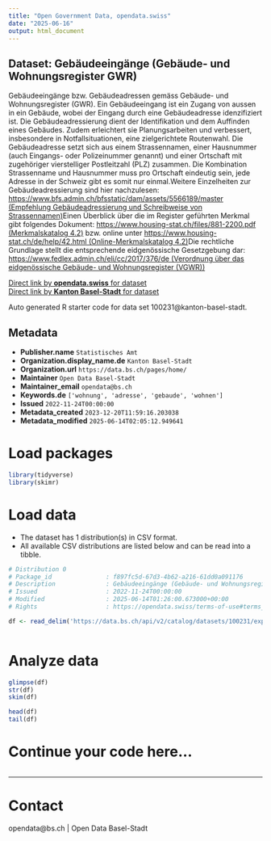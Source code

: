 ```yaml
---
title: "Open Government Data, opendata.swiss"
date: "2025-06-16"
output: html_document
---
```


## Dataset: Gebäudeeingänge (Gebäude- und Wohnungsregister GWR)

Gebäudeeingänge bzw. Gebäudeadressen gemäss Gebäude- und Wohnungsregister (GWR). Ein Gebäudeeingang ist ein Zugang von aussen in ein Gebäude, wobei der Eingang durch eine Gebäudeadresse idenzifiziert ist. Die Gebäudeadressierung dient der Identifikation und dem Auffinden eines Gebäudes. Zudem erleichtert sie Planungsarbeiten und verbessert, insbesondere in Notfallsituationen, eine zielgerichtete Routenwahl. Die Gebäudeadresse setzt sich aus einem Strassennamen, einer Hausnummer (auch Eingangs- oder Polizeinummer genannt) und einer Ortschaft mit zugehöriger vierstelliger Postleitzahl (PLZ) zusammen. Die Kombination Strassenname und Hausnummer muss pro Ortschaft eindeutig sein, jede Adresse in der Schweiz gibt es somit nur einmal.Weitere Einzelheiten zur Gebäudeadressierung sind hier nachzulesen: [https://www.bfs.admin.ch/bfsstatic/dam/assets/5566189/master (Empfehlung Gebäudeadressierung und Schreibweise von Strassennamen)](https://www.bfs.admin.ch/bfsstatic/dam/assets/5566189/master)Einen Überblick über die im Register geführten Merkmal gibt folgendes Dokument: [https://www.housing-stat.ch/files/881-2200.pdf (Merkmalskatalog 4.2)](https://www.housing-stat.ch/files/881-2200.pdf) bzw. online unter [https://www.housing-stat.ch/de/help/42.html (Online-Merkmalskatalog 4.2)](https://www.housing-stat.ch/de/help/42.html)Die rechtliche Grundlage stellt die entsprechende eidgenössische Gesetzgebung dar: [https://www.fedlex.admin.ch/eli/cc/2017/376/de (Verordnung über das eidgenössische Gebäude- und Wohnungsregister (VGWR))](https://www.fedlex.admin.ch/eli/cc/2017/376/de)

[Direct link by **opendata.swiss** for dataset](https://opendata.swiss/de/dataset/gebaudeeingange-gebaude-und-wohnungsregister-gwr)<br>
[Direct link by **Kanton Basel-Stadt** for dataset](https://data.bs.ch/explore/dataset/100231/)

Auto generated R starter code for data set 100231@kanton-basel-stadt.

## Metadata

- **Publisher.name** `Statistisches Amt`
- **Organization.display_name.de** `Kanton Basel-Stadt`
- **Organization.url** `https://data.bs.ch/pages/home/`
- **Maintainer** `Open Data Basel-Stadt`
- **Maintainer_email** `opendata@bs.ch`
- **Keywords.de** `['wohnung', 'adresse', 'gebaude', 'wohnen']`
- **Issued** `2022-11-24T00:00:00`
- **Metadata_created** `2023-12-20T11:59:16.203038`
- **Metadata_modified** `2025-06-14T02:05:12.949641`


# Load packages

```r

library(tidyverse)
library(skimr)

```

# Load data

-   The dataset has 1 distribution(s) in CSV format.
-   All available CSV distributions are listed below and can be read into a tibble.

```r

# Distribution 0
# Package_id               : f897fc5d-67d3-4b62-a216-61dd0a091176
# Description              : Gebäudeeingänge (Gebäude- und Wohnungsregister GWR) (csv)
# Issued                   : 2022-11-24T00:00:00
# Modified                 : 2025-06-14T01:26:00.673000+00:00
# Rights                   : https://opendata.swiss/terms-of-use#terms_by

df <- read_delim('https://data.bs.ch/api/v2/catalog/datasets/100231/exports/csv?use_labels=true')



```

# Analyze data

```r

glimpse(df)
str(df)
skim(df)

head(df)
tail(df)

```

# Continue your code here...

```r

```

------------------------------------------------------------------------

# Contact

opendata@bs.ch | Open Data Basel-Stadt
